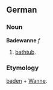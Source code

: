 == German ==
=== Noun ===
'''Badewanne''' ''f''

# [[bathtub]].

=== Etymology ===

[[baden]] + [[Wanne]].